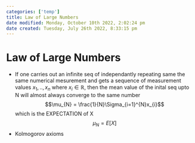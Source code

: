 ```yaml
---
categories: ['temp']
title: Law of Large Numbers
date modified: Monday, October 10th 2022, 2:02:24 pm
date created: Tuesday, July 26th 2022, 8:33:15 pm
---
```


# Law of Large Numbers
- If one carries out an infinite seq of independantly repeating same the same numerical mesurement and gets a sequence of measurement values $x_{1}, .. , x_{n}$ where $x_{i} \in \mathbb{R}$, then the mean value of the inital seq upto N will almost always converge to the same number $$\mu_{N} = \frac{1}{N}\Sigma_{i=1}^{N}x_{i}$$ which is the EXPECTATION of X $$\mu_{N}=E[X]$$
- Kolmogorov axioms




